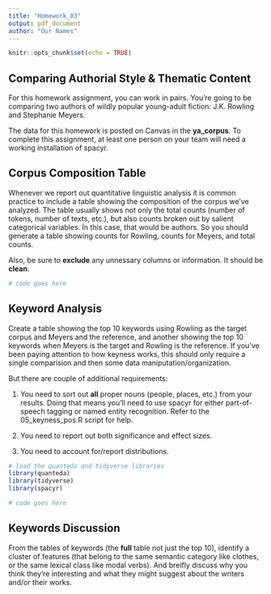 ```yaml
---
title: "Homework_03"
output: pdf_document
author: "Our Names"
---
```


```r
knitr::opts_chunk$set(echo = TRUE)
```

## Comparing Authorial Style & Thematic Content

For this homework assignment, you can work in pairs. You're going to be comparing two authors of wildly popular young-adult fiction: J.K. Rowling and Stephanie Meyers.

The data for this homework is posted on Canvas in the **ya_corpus**. To complete this assignment, at least one person on your team will need a working installation of spacyr.

## Corpus Composition Table

Whenever we report out quantitative linguistic analysis it is common practice to include a table showing the composition of the corpus we've analyzed. The table usually shows not only the total counts (number of tokens, number of texts, etc.), but also counts broken out by salient categorical variables. In this case, that would be authors. So you should generate a table showing counts for Rowling, counts for Meyers, and total counts.

Also, be sure to **exclude** any unnessary columns or information. It should be **clean**.

```r
# code goes here
```

## Keyword Analysis

Create a table showing the top 10 keywords using Rowling as the target corpus and Meyers and the reference, and another showing the top 10 keywords when Meyers is the target and Rowling is the reference. If you've been paying attention to how keyness works, this should only require a single comparision and then some data maniputation/organization.

But there are couple of additional requirements:

1. You need to sort out **all** proper nouns (people, places, etc.) from your results. Doing that means you'll need to use spacyr for either part-of-speech tagging or named entity recognition. Refer to the 05_keyness_pos.R script for help.

2. You need to report out both significance and effect sizes.

3. You need to account for/report distributions.

```r
# load the quanteda and tidyverse libraries
library(quanteda)
library(tidyverse)
library(spacyr)

# code goes here

```

## Keywords Discussion

From the tables of keywords (the **full** table not just the top 10), identify a cluster of features (that belong to the same semantic category like clothes, or the same lexical class like modal verbs). And breifly discuss why you think they're interesting and what they might suggest about the writers and/or their works.
